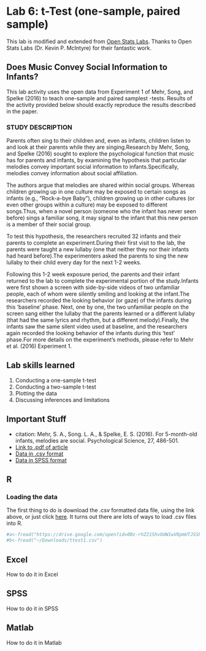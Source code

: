 # Lab 6: t-Test (one-sample, paired sample)

<div class="marginnote">
This lab is modified and extended from [Open Stats Labs](https://sites.trinity.edu/osl). Thanks to Open Stats Labs (Dr. Kevin P. McIntyre) for their fantastic work.
</div>

## Does Music Convey Social Information to Infants?

This lab activity uses the open data from Experiment 1 of Mehr, Song, and Spelke (2016) to teach one-sample and paired samplest -tests. Results of the activity provided below should exactly reproduce the results described in the paper.

### STUDY DESCRIPTION

Parents often sing to their children and, even as infants, children listen to and look at their parents while they are singing.Research by Mehr, Song, and Spelke (2016) sought to explore the psychological function that music has for parents and infants, by examining the hypothesis that particular melodies convey important social information to infants.Specifically, melodies convey information about social affiliation.

The authors argue that melodies are shared within social groups. Whereas children growing up in one culture may be exposed to certain songs as infants (e.g., “Rock-a-bye Baby”), children growing up in other cultures (or even other groups within a culture) may be exposed to different songs.Thus, when a novel person (someone who the infant has never seen before) sings a familiar song, it may signal to the infant that this new person is a member of their social group.

To test this hypothesis, the researchers recruited 32 infants and their parents to complete an experiment.During their first visit to the lab, the parents were taught a new lullaby (one that neither they nor their infants had heard before).The experimenters asked the parents to sing the new lullaby to their child every day for the next 1-2 weeks.

Following this 1-2 week exposure period, the parents and their infant returned to the lab to complete the experimental portion of the study.Infants were first shown a screen with side-by-side videos of two unfamiliar people, each of whom were silently smiling and looking at the infant.The researchers recorded the looking behavior (or gaze) of the infants during this ‘baseline’ phase. Next, one by one, the two unfamiliar people on the screen sang either the lullaby that the parents learned or a different lullaby (that had the same lyrics and rhythm, but a different melody).Finally, the infants saw the same silent video used at baseline, and the researchers again recorded the looking behavior of the infants during this ‘test’ phase.For more details on the experiment’s methods, please refer to Mehr et al. (2016) Experiment 1.

## Lab skills learned

1. Conducting a one-sample t-test
2. Conducting a two-sample t-test
3. Plotting the data
4. Discussing inferences and limitations


## Important Stuff
- citation: Mehr, S. A., Song. L. A., & Spelke, E. S. (2016). For 5-month-old infants, melodies are social. Psychological Science, 27, 486-501.
- [Link to .pdf of article](http://journals.sagepub.com/stoken/default+domain/d5HcBHg85XamSXGdYqYN/full)
- [Data in .csv format](https://drive.google.com/open?id=0Bz-rhZ21ShvOdW1wV0pmUTJSSk0)
- [Data in SPSS format](https://drive.google.com/open?id=0Bz-rhZ21ShvOa3c4X3hqOWxwcUU)

## R

### Loading the data

The first thing to do is download the .csv formatted data file, using the link above, or just click [here](https://drive.google.com/open?id=0Bz-rhZ21ShvOdW1wV0pmUTJSSk0). It turns out there are lots of ways to load .csv files into R.

```r
#a<-fread("https://drive.google.com/open?id=0Bz-rhZ21ShvOdW1wV0pmUTJSSk0")
#b<-fread("~/Downloads/ttest1.csv")

```

## Excel

How to do it in Excel

## SPSS

How to do it in SPSS

## Matlab

How to do it in Matlab


